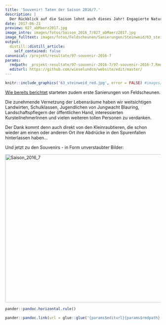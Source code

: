 ```yaml
---
title: 'Souvenir! Taten der Saison 2016/7.'
description: |
  Der Rückblick auf die Saison lohnt auch dieses Jahr! Engagierte Naturfreunde sorgten für weitere Dutzende Aufwertungsmassnahmen und zwar an 16 Orten im Bezirk Horgen. Seit dem Frühjahr 2016 bieten damit stolze 174 neu erstellte Asthaufen, Winterquartiere, Gebüschgruppen und Gross-Strukturen Wiesel & Co Unterschlupf.
date: 2017-06-21
preview: 027_abMaerz2017.jpg
image_intro: images/fotos/Saison_2016_7/027_abMaerz2017.jpg
image_fulltext: images/fotos/Feldscheunen/Sanierungen/Steinweid/63_steinweid_red.jpg
output:
  distill::distill_article:
    self_contained: false
canonical: /projekt/resultate/97-souvenir-2016-7
params:
  rmdpath: _projekt-resultate/97-souvenir-2016-7/97-souvenir-2016-7.Rmd
  editurl: https://github.com/wieselundco/website/edit/master/
---
```



```r
knitr::include_graphics('63_steinweid_red.jpg', error = FALSE) #images/fotos/Feldscheunen/Sanierungen/Steinweid/63_steinweid_red.jpg
```

[Wie bereits
berichtet](projekt/resultate/94-feldscheunen-sanierung-2016-7) starteten
zudem erste Sanierungen von Feldscheunen. 

Die zunehmende Vernetzung der Lebensräume haben wir weitsichtigen
Landwirten, Schulklassen, Jugendlichen von Jungwacht Blauring,
Landschaftspflegern der öffentlichen Hand, interessierten
KursteilnehmerInnen und vielen weiteren tollen Personen zu verdanken.

Der Dank kommt denn auch direkt von den Kleinraubtieren, die schon
wieder am einen oder anderen Ort ihre Abdrücke in den Spurenfallen
hinterlassen haben...

Und jetzt zu den Souvenirs - in Form unverstaubter Bilder:

<!-- {gallery}fotos/Saison\_2016\_7{/gallery} -->

<a data-flickr-embed="true" href="https://www.flickr.com/photos/193617721@N08/albums/72157719611415557" title="Saison_2016_7"><img src="https://live.staticflickr.com/65535/51341450860_2e26f640ed.jpg" width="640" height="480" alt="Saison_2016_7"></a><script async src="//embedr.flickr.com/assets/client-code.js" charset="utf-8"></script>

```r
pander::pandoc.horizontal.rule()

pander::pandoc.link(url = glue::glue('{params$editurl}{params$rmdpath}'),text = 'Artikel bearbeiten')
```

<!--http://wieselundco.ch/projekt/resultate/97-souvenir-2016-7-->
